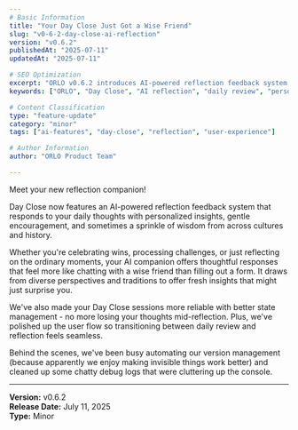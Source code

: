 ```yaml
---
# Basic Information
title: "Your Day Close Just Got a Wise Friend"
slug: "v0-6-2-day-close-ai-reflection"
version: "v0.6.2"
publishedAt: "2025-07-11"
updatedAt: "2025-07-11"

# SEO Optimization
excerpt: "ORLO v0.6.2 introduces AI-powered reflection feedback system for Day Close, offering personalized insights and wise companion features for daily reflection."
keywords: ["ORLO", "Day Close", "AI reflection", "daily review", "personal insights", "productivity app", "v0.6.2"]

# Content Classification
type: "feature-update"
category: "minor"
tags: ["ai-features", "day-close", "reflection", "user-experience"]

# Author Information
author: "ORLO Product Team"

---
```


Meet your new reflection companion! 

Day Close now features an AI-powered reflection feedback system that responds to your daily thoughts with personalized insights, gentle encouragement, and sometimes a sprinkle of wisdom from across cultures and history.

Whether you're celebrating wins, processing challenges, or just reflecting on the ordinary moments, your AI companion offers thoughtful responses that feel more like chatting with a wise friend than filling out a form. It draws from diverse perspectives and traditions to offer fresh insights that might just surprise you.

We've also made your Day Close sessions more reliable with better state management - no more losing your thoughts mid-reflection. Plus, we've polished up the user flow so transitioning between daily review and reflection feels seamless.

Behind the scenes, we've been busy automating our version management (because apparently we enjoy making invisible things work better) and cleaned up some chatty debug logs that were cluttering up the console.


---
**Version:** v0.6.2  
**Release Date:** July 11, 2025  
**Type:** Minor
